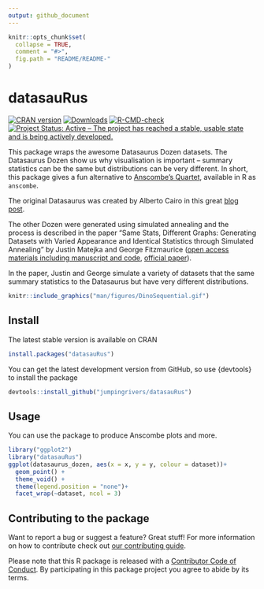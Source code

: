 ```yaml
---
output: github_document
---
```


<!-- README.md is generated from README.Rmd. Please edit that file -->

```r
knitr::opts_chunk$set(
  collapse = TRUE,
  comment = "#>",
  fig.path = "README/README-"
)
```

# datasauRus
<!-- badges: start -->
[![CRAN version](http://www.r-pkg.org/badges/version/datasauRus)](https://cran.r-project.org/package=datasauRus) [![Downloads](http://cranlogs.r-pkg.org/badges/datasauRus)](http://cran.rstudio.com/web/packages/datasauRus/index.html) 
[![R-CMD-check](https://github.com/jumpingrivers/datasauRus/workflows/R-CMD-check/badge.svg)](https://github.com/jumpingrivers/datasauRus/actions)
[![Project Status: Active – The project has reached a stable, usable state and is being actively developed.](http://www.repostatus.org/badges/latest/active.svg)](http://www.repostatus.org/#active)
<!-- badges: end --> 

This package wraps the awesome Datasaurus Dozen datasets. The Datasaurus Dozen show us why visualisation is important -- summary statistics can be the same but distributions can be very different. In short, this package gives a fun alternative to [Anscombe's Quartet](https://en.wikipedia.org/wiki/Anscombe%27s_quartet), available in R as `anscombe`.

The original Datasaurus was created by Alberto Cairo in this great [blog post](http://www.thefunctionalart.com/2016/08/download-datasaurus-never-trust-summary.html).

The other Dozen were generated using simulated annealing and the process
is described in the paper "Same Stats, Different Graphs: Generating
Datasets with Varied Appearance and Identical Statistics through
Simulated Annealing" by Justin
Matejka and George Fitzmaurice ([open access materials including manuscript and code](https://www.autodeskresearch.com/publications/samestats), [official paper](https://doi.org/10.1145/3025453.3025912)).

In the paper, Justin and George simulate a variety of datasets that the same summary statistics to the Datasaurus but have very different distributions. 


```r
knitr::include_graphics("man/figures/DinoSequential.gif")
```

## Install
The latest stable version is available on CRAN

```r
install.packages("datasauRus")
```

You can get the latest development version from GitHub, so use {devtools} to install the package

```r
devtools::install_github("jumpingrivers/datasauRus")
```

## Usage

You can use the package to produce Anscombe plots and more.

```r
library("ggplot2")
library("datasauRus")
ggplot(datasaurus_dozen, aes(x = x, y = y, colour = dataset))+
  geom_point() +
  theme_void() +
  theme(legend.position = "none")+
  facet_wrap(~dataset, ncol = 3)
```

## Contributing to the package

Want to report a bug or suggest a feature? Great stuff! For more information on how to contribute check out [our contributing guide](.github/CONTRIBUTING.md).

Please note that this R package is released with a [Contributor Code of Conduct](CODE_OF_CONDUCT.md). By participating in this package project you agree to abide by its terms.
